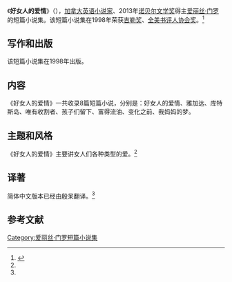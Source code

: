 《'''好女人的爱情'''》（{{lang-en|'''The Love of a good woman'''}}），[[加拿大|加拿大]][[英语文学|英语小说家]]、2013年[[诺贝尔文学奖|诺贝尔文学奖]]得主[[爱丽丝·门罗|爱丽丝·门罗]]的短篇小说集。该短篇小说集在1998年荣获[[吉勒奖|吉勒奖]]、[[全美书评人协会奖|全美书评人协会奖]]。<ref name="panda">{{cite book |author=爱丽丝·门罗 |title=《好女人的爱情》|year=2013-11-01 |publisher=译林出版社 |location=北京市 |pages= |isbn=978-7-5447-4569-7}}</ref>

==写作和出版==
该短篇小说集在1998年出版。

==内容==
《好女人的爱情》一共收录8篇短篇小说，分别是：好女人的爱情、雅加达、库特斯岛、唯有收割者、孩子们留下、富得流油、变化之前、我妈妈的梦。

==主题和风格==
《好女人的爱情》主要讲女人们各种类型的爱。<ref name="panda"/>

==译著==
简体中文版本已经由殷呆翻译。<ref name="panda"/>

==参考文献==
{{reflist}}

{{爱丽丝·门罗作品}}

{{DEFAULTSORT:Hao好}}
[[Category:爱丽丝·门罗短篇小说集|Category:爱丽丝·门罗短篇小说集]]